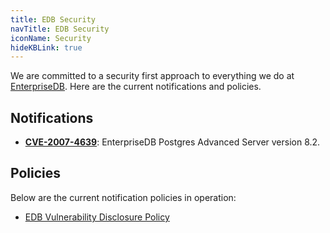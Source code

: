 ```yaml
---
title: EDB Security
navTitle: EDB Security
iconName: Security
hideKBLink: true
---
```


We are committed to a security first approach to everything we do at [EnterpriseDB](https://www.enterprisedb.com/). Here are the current notifications and policies.

## Notifications

* [**CVE-2007-4639**](notifications/cve20074639): EnterpriseDB Postgres Advanced Server version 8.2.

## Policies

Below are the current notification policies in operation:

* [EDB Vulnerability Disclosure Policy](vulnerability-disclosure-policy)


